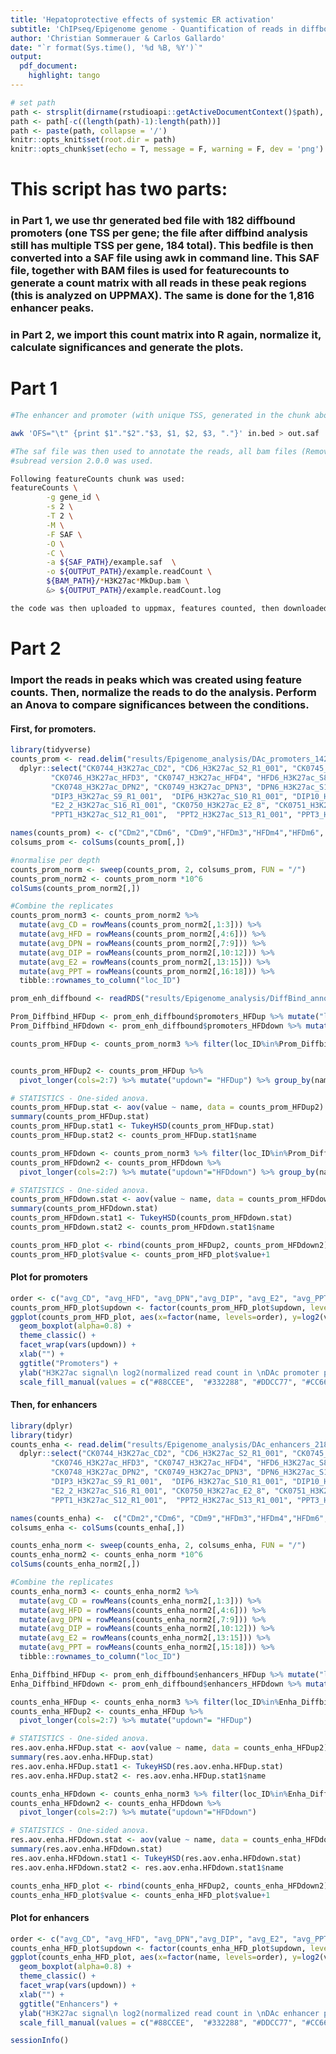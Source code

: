 ```yaml
---
title: 'Hepatoprotective effects of systemic ER activation'
subtitle: 'ChIPseq/Epigenome genome - Quantification of reads in diffbound promoters and enhancers'
author: 'Christian Sommerauer & Carlos Gallardo'
date: "`r format(Sys.time(), '%d %B, %Y')`"
output:
  pdf_document:
    highlight: tango
---
```


```r
# set path
path <- strsplit(dirname(rstudioapi::getActiveDocumentContext()$path), '/')[[1]]
path <- path[-c((length(path)-1):length(path))]
path <- paste(path, collapse = '/')
knitr::opts_knit$set(root.dir = path)
knitr::opts_chunk$set(echo = T, message = F, warning = F, dev = 'png')
```

# This script has two parts:

### in Part 1, we use thr generated bed file with 182 diffbound promoters (one TSS per gene; the file after diffbind analysis still has multiple TSS per gene, 184 total). This bedfile is then converted into a SAF file using awk in command line. This SAF file, together with BAM files is used for featurecounts to generate a count matrix with all reads in these peak regions (this is analyzed on UPPMAX). The same is done for the 1,816 enhancer peaks.

### in Part 2, we import this count matrix into R again, normalize it, calculate significances and generate the plots.


# Part 1
```bash
#The enhancer and promoter (with unique TSS, generated in the chunk above) bed files were used to create a saf file using the following command:

awk 'OFS="\t" {print $1"."$2"."$3, $1, $2, $3, "."}' in.bed > out.saf

#The saf file was then used to annotate the reads, all bam files (Remove duplicates, blocklist, sorted,..) were used.
#subread version 2.0.0 was used.

Following featureCounts chunk was used:
featureCounts \
        -g gene_id \
        -s 2 \
        -T 2 \
        -M \
        -F SAF \
        -O \
        -C \
        -a ${SAF_PATH}/example.saf  \
        -o ${OUTPUT_PATH}/example.readCount \
        ${BAM_PATH}/*H3K27ac*MkDup.bam \
        &> ${OUTPUT_PATH}/example.readCount.log

the code was then uploaded to uppmax, features counted, then downloaded, finally the header cleaned up (using the bash clean header script).
```


# Part 2

### Import the reads in peaks which was created using feature counts. Then, normalize the reads to do the analysis. Perform an Anova to compare significances between the conditions.

#### First, for promoters.
```r
library(tidyverse)
counts_prom <- read.delim("results/Epigenome_analysis/DAc_promoters_142_H3K27ac.clean.readCount", header=T) %>% tibble::column_to_rownames("Geneid") %>%
  dplyr::select("CK0744_H3K27ac_CD2", "CD6_H3K27ac_S2_R1_001", "CK0745_H3K27ac_CD9",
         "CK0746_H3K27ac_HFD3", "CK0747_H3K27ac_HFD4", "HFD6_H3K27ac_S8_R1_001",
         "CK0748_H3K27ac_DPN2", "CK0749_H3K27ac_DPN3", "DPN6_H3K27ac_S15_R1_001",
         "DIP3_H3K27ac_S9_R1_001",  "DIP6_H3K27ac_S10_R1_001", "DIP10_H3K27ac_S11_R1_001",
         "E2_2_H3K27ac_S16_R1_001", "CK0750_H3K27ac_E2_8", "CK0751_H3K27ac_E2_9",
         "PPT1_H3K27ac_S12_R1_001",  "PPT2_H3K27ac_S13_R1_001", "PPT3_H3K27ac_S14_R1_001")

names(counts_prom) <- c("CDm2","CDm6", "CDm9","HFDm3","HFDm4","HFDm6", "DPN2","DPN3","DPN6","DIP3","DIP6","DIP10","E2_2", "E2_8","E2_9", "PPT1","PPT2","PPT3")
colsums_prom <- colSums(counts_prom[,])

#normalise per depth
counts_prom_norm <- sweep(counts_prom, 2, colsums_prom, FUN = "/")
counts_prom_norm2 <- counts_prom_norm *10^6
colSums(counts_prom_norm2[,])

#Combine the replicates
counts_prom_norm3 <- counts_prom_norm2 %>%
  mutate(avg_CD = rowMeans(counts_prom_norm2[,1:3])) %>%
  mutate(avg_HFD = rowMeans(counts_prom_norm2[,4:6])) %>%
  mutate(avg_DPN = rowMeans(counts_prom_norm2[,7:9])) %>%
  mutate(avg_DIP = rowMeans(counts_prom_norm2[,10:12])) %>%
  mutate(avg_E2 = rowMeans(counts_prom_norm2[,13:15])) %>%
  mutate(avg_PPT = rowMeans(counts_prom_norm2[,16:18])) %>%
  tibble::rownames_to_column("loc_ID")

prom_enh_diffbound <- readRDS("results/Epigenome_analysis/DiffBind_annotated_peaks/annotated_diffbind_and_genomewide_promoters_enhancers.rds")

Prom_Diffbind_HFDup <- prom_enh_diffbound$promoters_HFDup %>% mutate("loc_ID" = paste0(seqnames, ".",start,".",end), .before = seqnames)
Prom_Diffbind_HFDdown <- prom_enh_diffbound$promoters_HFDdown %>% mutate("loc_ID" = paste0(seqnames, ".",start,".",end), .before = seqnames)

counts_prom_HFDup <- counts_prom_norm3 %>% filter(loc_ID%in%Prom_Diffbind_HFDup$loc_ID) %>% dplyr::select(1,20:25)


counts_prom_HFDup2 <- counts_prom_HFDup %>%
  pivot_longer(cols=2:7) %>% mutate("updown"= "HFDup") %>% group_by(name)

# STATISTICS - One-sided anova.
counts_prom_HFDup.stat <- aov(value ~ name, data = counts_prom_HFDup2)
summary(counts_prom_HFDup.stat)
counts_prom_HFDup.stat1 <- TukeyHSD(counts_prom_HFDup.stat)
counts_prom_HFDup.stat2 <- counts_prom_HFDup.stat1$name

counts_prom_HFDdown <- counts_prom_norm3 %>% filter(loc_ID%in%Prom_Diffbind_HFDdown$loc_ID) %>% dplyr::select(1,20:25)
counts_prom_HFDdown2 <- counts_prom_HFDdown %>%
  pivot_longer(cols=2:7) %>% mutate("updown"="HFDdown") %>% group_by(name)

# STATISTICS - One-sided anova.
counts_prom_HFDdown.stat <- aov(value ~ name, data = counts_prom_HFDdown2)
summary(counts_prom_HFDdown.stat)
counts_prom_HFDdown.stat1 <- TukeyHSD(counts_prom_HFDdown.stat)
counts_prom_HFDdown.stat2 <- counts_prom_HFDdown.stat1$name

counts_prom_HFD_plot <- rbind(counts_prom_HFDup2, counts_prom_HFDdown2)
counts_prom_HFD_plot$value <- counts_prom_HFD_plot$value+1
```

#### Plot for promoters
```r
order <- c("avg_CD", "avg_HFD", "avg_DPN","avg_DIP", "avg_E2", "avg_PPT")
counts_prom_HFD_plot$updown <- factor(counts_prom_HFD_plot$updown, levels = c("HFDup", "HFDdown"))
ggplot(counts_prom_HFD_plot, aes(x=factor(name, levels=order), y=log2(value), fill=factor(name, levels=order))) +
  geom_boxplot(alpha=0.8) +
  theme_classic() +
  facet_wrap(vars(updown)) +
  xlab("") +
  ggtitle("Promoters") +
  ylab("H3K27ac signal\n log2(normalized read count in \nDAc promoter peaks in CDvsHFD)") +
  scale_fill_manual(values = c("#88CCEE",  "#332288", "#DDCC77", "#CC6677", "#AA4499",  "#882255"))
```

#### Then, for enhancers
```r
library(dplyr)
library(tidyr)
counts_enha <- read.delim("results/Epigenome_analysis/DAc_enhancers_2181_H3K27ac.clean.readCount", header=T) %>% tibble::column_to_rownames("Geneid") %>%
  dplyr::select("CK0744_H3K27ac_CD2", "CD6_H3K27ac_S2_R1_001", "CK0745_H3K27ac_CD9",
         "CK0746_H3K27ac_HFD3", "CK0747_H3K27ac_HFD4", "HFD6_H3K27ac_S8_R1_001",
         "CK0748_H3K27ac_DPN2", "CK0749_H3K27ac_DPN3", "DPN6_H3K27ac_S15_R1_001",
         "DIP3_H3K27ac_S9_R1_001",  "DIP6_H3K27ac_S10_R1_001", "DIP10_H3K27ac_S11_R1_001",
         "E2_2_H3K27ac_S16_R1_001", "CK0750_H3K27ac_E2_8", "CK0751_H3K27ac_E2_9",
         "PPT1_H3K27ac_S12_R1_001",  "PPT2_H3K27ac_S13_R1_001", "PPT3_H3K27ac_S14_R1_001")

names(counts_enha) <-  c("CDm2","CDm6", "CDm9","HFDm3","HFDm4","HFDm6", "DPN2","DPN3","DPN6","DIP3","DIP6","DIP10","E2_2", "E2_8","E2_9", "PPT1","PPT2","PPT3")
colsums_enha <- colSums(counts_enha[,])

counts_enha_norm <- sweep(counts_enha, 2, colsums_enha, FUN = "/")
counts_enha_norm2 <- counts_enha_norm *10^6
colSums(counts_enha_norm2[,])

#Combine the replicates
counts_enha_norm3 <- counts_enha_norm2 %>%
  mutate(avg_CD = rowMeans(counts_enha_norm2[,1:3])) %>%
  mutate(avg_HFD = rowMeans(counts_enha_norm2[,4:6])) %>%
  mutate(avg_DPN = rowMeans(counts_enha_norm2[,7:9])) %>%
  mutate(avg_DIP = rowMeans(counts_enha_norm2[,10:12])) %>%
  mutate(avg_E2 = rowMeans(counts_enha_norm2[,13:15])) %>%
  mutate(avg_PPT = rowMeans(counts_enha_norm2[,15:18])) %>%
  tibble::rownames_to_column("loc_ID")

Enha_Diffbind_HFDup <- prom_enh_diffbound$enhancers_HFDup %>% mutate("loc_ID" = paste0(seqnames, ".",start,".",end), .before = seqnames)
Enha_Diffbind_HFDdown <- prom_enh_diffbound$enhancers_HFDdown %>% mutate("loc_ID" = paste0(seqnames, ".",start,".",end), .before = seqnames)

counts_enha_HFDup <- counts_enha_norm3 %>% filter(loc_ID%in%Enha_Diffbind_HFDup$loc_ID) %>% dplyr::select(1,20:25)
counts_enha_HFDup2 <- counts_enha_HFDup %>%
  pivot_longer(cols=2:7) %>% mutate("updown"= "HFDup")

# STATISTICS - One-sided anova.
res.aov.enha.HFDup.stat <- aov(value ~ name, data = counts_enha_HFDup2)
summary(res.aov.enha.HFDup.stat)
res.aov.enha.HFDup.stat1 <- TukeyHSD(res.aov.enha.HFDup.stat)
res.aov.enha.HFDup.stat2 <- res.aov.enha.HFDup.stat1$name

counts_enha_HFDdown <- counts_enha_norm3 %>% filter(loc_ID%in%Enha_Diffbind_HFDdown$loc_ID) %>% dplyr::select(1,20:25)
counts_enha_HFDdown2 <- counts_enha_HFDdown %>%
  pivot_longer(cols=2:7) %>% mutate("updown"="HFDdown")

# STATISTICS - One-sided anova.
res.aov.enha.HFDdown.stat <- aov(value ~ name, data = counts_enha_HFDdown2)
summary(res.aov.enha.HFDdown.stat)
res.aov.enha.HFDdown.stat1 <- TukeyHSD(res.aov.enha.HFDdown.stat)
res.aov.enha.HFDdown.stat2 <- res.aov.enha.HFDdown.stat1$name

counts_enha_HFD_plot <- rbind(counts_enha_HFDup2, counts_enha_HFDdown2)
counts_enha_HFD_plot$value <- counts_enha_HFD_plot$value+1
```
#### Plot for enhancers
```r
order <- c("avg_CD", "avg_HFD", "avg_DPN","avg_DIP", "avg_E2", "avg_PPT")
counts_enha_HFD_plot$updown <- factor(counts_enha_HFD_plot$updown, levels = c("HFDup", "HFDdown"))
ggplot(counts_enha_HFD_plot, aes(x=factor(name, levels=order), y=log2(value), fill=factor(name, levels=order))) +
  geom_boxplot(alpha=0.8) +
  theme_classic() +
  facet_wrap(vars(updown)) + 
  xlab("") +
  ggtitle("Enhancers") +
  ylab("H3K27ac signal\n log2(normalized read count in \nDAc enhancer peaks in CDvsHFD)") +
  scale_fill_manual(values = c("#88CCEE",  "#332288", "#DDCC77", "#CC6677", "#AA4499",  "#882255"))
```

```r
sessionInfo()
```
